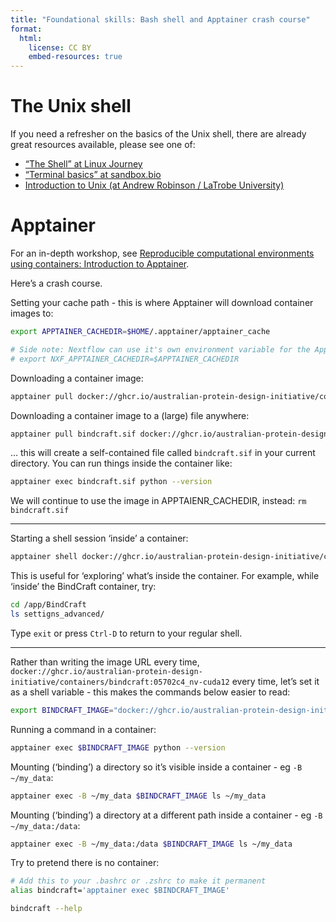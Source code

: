 ```yaml
---
title: "Foundational skills: Bash shell and Apptainer crash course"
format:
  html:
    license: CC BY
    embed-resources: true
---
```


# The Unix shell

If you need a refresher on the basics of the Unix shell, there are already great resources available, please see one of:

- ["The Shell" at Linux Journey](https://linuxjourney.com/lesson/the-shell)
- ["Terminal basics" at sandbox.bio](https://sandbox.bio/tutorials/terminal-basics)
- [Introduction to Unix (at Andrew Robinson / LaTrobe University)](http://andrewjrobinson.github.io/training_docs/tutorials/unix/)


# Apptainer

For an in-depth workshop, see [Reproducible computational environments using containers: Introduction to Apptainer](https://carpentries-incubator.github.io/apptainer-introduction/).

Here's a crash course.

Setting your cache path - this is where Apptainer will download container images to:
```bash
export APPTAINER_CACHEDIR=$HOME/.apptainer/apptainer_cache

# Side note: Nextflow can use it's own environment variable for the Apptainer cache
# export NXF_APPTAINER_CACHEDIR=$APPTAINER_CACHEDIR
```

Downloading a container image:
```bash
apptainer pull docker://ghcr.io/australian-protein-design-initiative/containers/bindcraft:05702c4_nv-cuda12
```

Downloading a container image to a (large) file anywhere:
```bash
apptainer pull bindcraft.sif docker://ghcr.io/australian-protein-design-initiative/containers/bindcraft:05702c4_nv-cuda12
```

... this will create a self-contained file called `bindcraft.sif` in your current directory. You can run things inside the container like: 
```bash
apptainer exec bindcraft.sif python --version
```

We will continue to use the image in APPTAIENR_CACHEDIR, instead: `rm bindcraft.sif`

----

Starting a shell session 'inside' a container:
```bash
apptainer shell docker://ghcr.io/australian-protein-design-initiative/containers/bindcraft:05702c4_nv-cuda12
```

This is useful for 'exploring' what's inside the container. For example, while 'inside' the BindCraft container, try:
```bash
cd /app/BindCraft
ls settigns_advanced/
```

Type `exit` or press `Ctrl-D` to return to your regular shell.

----

Rather than writing the image URL every time, `docker://ghcr.io/australian-protein-design-initiative/containers/bindcraft:05702c4_nv-cuda12` every time, let's set it as a shell variable - this makes the commands below easier to read:

```bash
export BINDCRAFT_IMAGE="docker://ghcr.io/australian-protein-design-initiative/containers/bindcraft:05702c4_nv-cuda12"
```

Running a command in a container:
```bash
apptainer exec $BINDCRAFT_IMAGE python --version
```

Mounting ('binding') a directory so it's visible inside a container - eg `-B ~/my_data`:
```bash
apptainer exec -B ~/my_data $BINDCRAFT_IMAGE ls ~/my_data
```

Mounting ('binding') a directory at a different path inside a container - eg `-B ~/my_data:/data`:
```bash
apptainer exec -B ~/my_data:/data $BINDCRAFT_IMAGE ls ~/my_data
```

Try to pretend there is no container:

```bash
# Add this to your .bashrc or .zshrc to make it permanent
alias bindcraft='apptainer exec $BINDCRAFT_IMAGE'

bindcraft --help
```